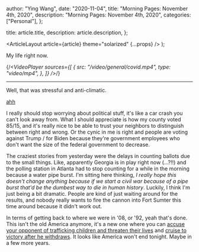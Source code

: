 
  author: "Ying Wang",
  date: "2020-11-04",
  title: "Morning Pages: November 4th, 2020",
  description: "Morning Pages: November 4th, 2020",
  categories: ["Personal"],
};

  title: article.title,
  description: article.description,
};

  <ArticleLayout article={article} theme="solarized" {...props} />
);

My life right now.

{/*<VideoPlayer
  sources={[
    {
      src: "/video/general/covid.mp4",
      type: "video/mp4",
    },
  ]}
/>*/}

---

Well, that was stressful and anti-climatic.

[ahh](/img/posts/2020/11/04/morning_pages.jpeg)

I really should stop worrying about political stuff, it's like a car crash you
can't look away from. What I should appreciate is how my county voted 85/15, and
it's really nice to be able to trust your neighbors to distinguish between right
and wrong. Or the cynic in me is right and people are voting against Trump / for
Biden because they're government employees who don't want the size of the
federal government to decrease.

The craziest stories from yesterday were the delays in counting ballots due to
the small things. Like, apparently Georgia is in play right now (...?!!) and the
polling station in Atlanta had to stop counting for a while in the morning
because a water pipe burst. I'm sitting here thinking, _I really hope this
doesn't change anything because if we start a civil war because of a pipe burst
that'd be the dumbest way to die in human history_. Luckily, I think I'm just
being a bit dramatic. People are kind of just waiting around for the results,
and nobody really wants to fire the cannon into Fort Sumter this time around
because it didn't work out.

In terms of getting back to where we were in '08, or '92, yeah that's done. This
isn't the old America anymore, it's a new one where you can [accuse your
opponent of trafficking children and threaten their
lives](https://www.washingtonpost.com/nation/2020/10/17/kevin-van-ausdal-qanon-marjorie-greene-georgia/?arc404=true)
and [cruise to victory after he
withdraws](https://www.washingtonpost.com/nation/2020/11/04/marjorie-greene-qanon-georgia-congress-election/).
It looks like America won't end tonight. Maybe in a few more years.
